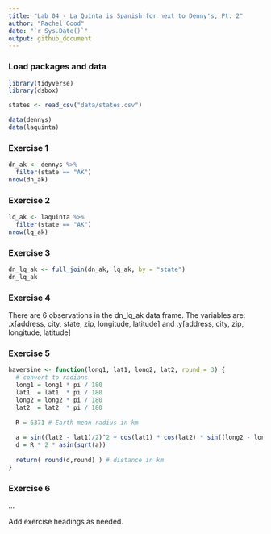 ```yaml
---
title: "Lab 04 - La Quinta is Spanish for next to Denny's, Pt. 2"
author: "Rachel Good"
date: "`r Sys.Date()`"
output: github_document
---
```


### Load packages and data

```r
library(tidyverse) 
library(dsbox) 
```

```r
states <- read_csv("data/states.csv")
```

```r
data(dennys)
data(laquinta)
```

### Exercise 1

```r
dn_ak <- dennys %>% 
  filter(state == "AK")
nrow(dn_ak)
```
### Exercise 2

```r
lq_ak <- laquinta %>% 
  filter(state == "AK")
nrow(lq_ak)
```
### Exercise 3

```r
dn_lq_ak <- full_join(dn_ak, lq_ak, by = "state")
dn_lq_ak
```

### Exercise 4
There are 6 observations in the dn_lq_ak data frame. The variables are: .x[address, city, state, zip, longitude, latitude] and .y[address, city, zip, longitude, latitude]


### Exercise 5

```r
haversine <- function(long1, lat1, long2, lat2, round = 3) {
  # convert to radians
  long1 = long1 * pi / 180
  lat1  = lat1  * pi / 180
  long2 = long2 * pi / 180
  lat2  = lat2  * pi / 180
  
  R = 6371 # Earth mean radius in km
  
  a = sin((lat2 - lat1)/2)^2 + cos(lat1) * cos(lat2) * sin((long2 - long1)/2)^2
  d = R * 2 * asin(sqrt(a))
  
  return( round(d,round) ) # distance in km
}
```



### Exercise 6

...

Add exercise headings as needed.
